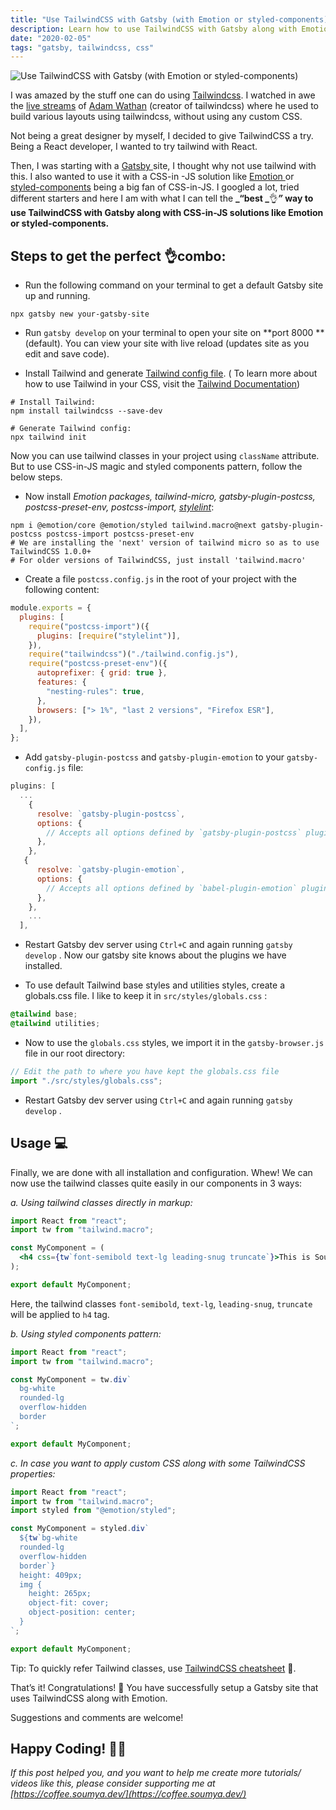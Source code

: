 ```yaml
---
title: "Use TailwindCSS with Gatsby (with Emotion or styled-components)"
description: Learn how to use TailwindCSS with Gatsby along with Emotion or styled-components perfectly.
date: "2020-02-05"
tags: "gatsby, tailwindcss, css"
---
```


![Use TailwindCSS with Gatsby (with Emotion or styled-components)](/static/images/posts/tailwindcss-gatsby-styled-emotion/banner.jpg "Use TailwindCSS with Gatsby (with Emotion or styled-components)")

I was amazed by the stuff one can do using [Tailwindcss](https://tailwindcss.com). I watched in awe the [live streams](https://www.youtube.com/playlist?list=PL7CcGwsqRpSMgVc5NxXUpqmGOS9s1YrWF) of [Adam Wathan](https://twitter.com/adamwathan) (creator of tailwindcss) where he used to build various layouts using tailwindcss, without using any custom CSS.

Not being a great designer by myself, I decided to give TailwindCSS a try. Being a React developer, I wanted to try tailwind with React.

Then, I was starting with a [Gatsby ](https://gatsbyjs.org)site, I thought why not use tailwind with this. I also wanted to use it with a CSS-in -JS solution like [Emotion ](https://emotion.sh)or [styled-components](https://styled-components.com) being a big fan of CSS-in-JS. I googled a lot, tried different starters and here I am with what I can tell the **_“best _**👌**_”_ way to use TailwindCSS with Gatsby along with CSS-in-JS solutions like Emotion or styled-components.**

## Steps to get the perfect 👌combo:

- Run the following command on your terminal to get a default Gatsby site up and running.

```shell
npx gatsby new your-gatsby-site
```

- Run `gatsby develop` on your terminal to open your site on **port 8000 **(default).
  You can view your site with live reload (updates site as you edit and save code).

- Install Tailwind and generate [Tailwind config file](https://tailwindcss.com/docs/configuration/#creating-your-configuration-file).
  ( To learn more about how to use Tailwind in your CSS, visit the [Tailwind Documentation](https://tailwindcss.com/docs/installation#3-use-tailwind-in-your-css))

```shell
# Install Tailwind:
npm install tailwindcss --save-dev

# Generate Tailwind config:
npx tailwind init
```

Now you can use tailwind classes in your project using `className` attribute. But to use CSS-in-JS magic and styled components pattern, follow the below steps.

- Now install _Emotion packages, tailwind-micro, gatsby-plugin-postcss, postcss-preset-env, postcss-import, [stylelint](https://stylelint.io/)_:

```shell
npm i @emotion/core @emotion/styled tailwind.macro@next gatsby-plugin-postcss postcss-import postcss-preset-env
# We are installing the 'next' version of tailwind micro so as to use TailwindCSS 1.0.0+
# For older versions of TailwindCSS, just install 'tailwind.macro'
```

- Create a file `postcss.config.js` in the root of your project with the following content:

```javascript
module.exports = {
  plugins: [
    require("postcss-import")({
      plugins: [require("stylelint")],
    }),
    require("tailwindcss")("./tailwind.config.js"),
    require("postcss-preset-env")({
      autoprefixer: { grid: true },
      features: {
        "nesting-rules": true,
      },
      browsers: ["> 1%", "last 2 versions", "Firefox ESR"],
    }),
  ],
};
```

- Add `gatsby-plugin-postcss` and `gatsby-plugin-emotion` to your `gatsby-config.js` file:

```javascript
plugins: [
  ...
    {
      resolve: `gatsby-plugin-postcss`,
      options: {
        // Accepts all options defined by `gatsby-plugin-postcss` plugin.
      },
    },
   {
      resolve: `gatsby-plugin-emotion`,
      options: {
        // Accepts all options defined by `babel-plugin-emotion` plugin.
      },
    },
    ...
  ],
```

- Restart Gatsby dev server using `Ctrl+C` and again running `gatsby develop` .
  Now our gatsby site knows about the plugins we have installed.

- To use default Tailwind base styles and utilities styles, create a globals.css file. I like to keep it in `src/styles/globals.css` :

```css
@tailwind base;
@tailwind utilities;
```

- Now to use the `globals.css` styles, we import it in the `gatsby-browser.js` file in our root directory:

```javascript
// Edit the path to where you have kept the globals.css file
import "./src/styles/globals.css";
```

- Restart Gatsby dev server using `Ctrl+C` and again running `gatsby develop` .

## Usage 💻

Finally, we are done with all installation and configuration. Whew!
We can now use the tailwind classes quite easily in our components in 3 ways:

_a._ _Using tailwind classes directly in markup:_

```jsx
import React from "react";
import tw from "tailwind.macro";

const MyComponent = (
  <h4 css={tw`font-semibold text-lg leading-snug truncate`}>This is Soumya</h4>
);

export default MyComponent;
```

Here, the tailwind classes `font-semibold`, `text-lg`, `leading-snug`, `truncate` will be applied to `h4` tag.

_b. Using styled components pattern:_

```jsx
import React from "react";
import tw from "tailwind.macro";

const MyComponent = tw.div`
  bg-white
  rounded-lg
  overflow-hidden
  border
`;

export default MyComponent;
```

_c. In case you want to apply custom CSS along with some TailwindCSS properties:_

```jsx
import React from "react";
import tw from "tailwind.macro";
import styled from "@emotion/styled";

const MyComponent = styled.div`
  ${tw`bg-white
  rounded-lg
  overflow-hidden
  border`}
  height: 409px;
  img {
    height: 265px;
    object-fit: cover;
    object-position: center;
  }
`;

export default MyComponent;
```

Tip: To quickly refer Tailwind classes, use [TailwindCSS cheatsheet](https://nerdcave.com/tailwind-cheat-sheet) 📝.

That’s it! Congratulations! 🎉
You have successfully setup a Gatsby site that uses TailwindCSS along with Emotion.

Suggestions and comments are welcome!

## Happy Coding! 👨‍💻

_If this post helped you, and you want to help me create more tutorials/ videos like this, please consider supporting me at [https://coffee.soumya.dev/](https://coffee.soumya.dev/)_
